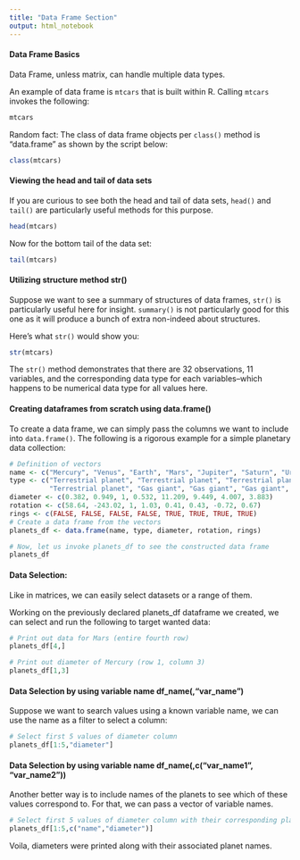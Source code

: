 ```yaml
---
title: "Data Frame Section"
output: html_notebook
---
```


#### Data Frame Basics

Data Frame, unless matrix, can handle multiple data types.  

An example of data frame is `mtcars` that is built within R.  Calling `mtcars` invokes the following:


```r
mtcars
```

Random fact:  The class of data frame objects per `class()` method is "data.frame" as shown by the script below:

```r
class(mtcars)
```

#### Viewing the head and tail of data sets

If you are curious to see both the head and tail of data sets, `head()` and `tail()` are particularly useful methods for this purpose.


```r
head(mtcars)
```

Now for the bottom tail of the data set:

```r
tail(mtcars)
```

#### Utilizing structure method str() 

Suppose we want to see a summary of structures of data frames, `str()` is particularly useful here for insight.  `summary()` is not particularly good for this one as it will produce a bunch of extra non-indeed about structures.

Here's what `str()` would show you:

```r
str(mtcars)
```


The `str()` method demonstrates that there are 32 observations, 11 variables, and the corresponding data type for each variables--which happens to be numerical data type for all values here.  

#### Creating dataframes from scratch using data.frame()

To create a data frame, we can simply pass the columns we want to include into `data.frame()`.  The following is a rigorous example for a simple planetary data collection:

```r
# Definition of vectors
name <- c("Mercury", "Venus", "Earth", "Mars", "Jupiter", "Saturn", "Uranus", "Neptune")
type <- c("Terrestrial planet", "Terrestrial planet", "Terrestrial planet", 
          "Terrestrial planet", "Gas giant", "Gas giant", "Gas giant", "Gas giant")
diameter <- c(0.382, 0.949, 1, 0.532, 11.209, 9.449, 4.007, 3.883)
rotation <- c(58.64, -243.02, 1, 1.03, 0.41, 0.43, -0.72, 0.67)
rings <- c(FALSE, FALSE, FALSE, FALSE, TRUE, TRUE, TRUE, TRUE)
# Create a data frame from the vectors
planets_df <- data.frame(name, type, diameter, rotation, rings)

# Now, let us invoke planets_df to see the constructed data frame
planets_df
```

#### Data Selection:

Like in matrices, we can easily select datasets or a range of them.  

Working on the previously declared planets_df dataframe we created, we can select and run the following to target wanted data:

```r
# Print out data for Mars (entire fourth row)
planets_df[4,]

# Print out diameter of Mercury (row 1, column 3)
planets_df[1,3]
```

#### Data Selection by using variable name df_name(,"var_name")

Suppose we want to search values using a known variable name, we can use the name as a filter to select a column:

```r
# Select first 5 values of diameter column
planets_df[1:5,"diameter"]
```


#### Data Selection by using variable name df_name(,c("var_name1", "var_name2"))

Another better way is to include names of the planets to see which of these values correspond to. For that, we can pass a vector of variable names. 

```r
# Select first 5 values of diameter column with their corresponding planets
planets_df[1:5,c("name","diameter")]
```

Voila, diameters were printed along with their associated planet names.


